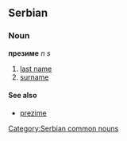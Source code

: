 ==Serbian==
===Noun===
'''презиме''' ''n s''
#[[last name]]
#[[surname]]
====See also====
*[[prezime]]
[[Category:Serbian common nouns]]